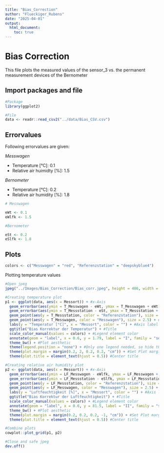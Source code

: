 ```yaml
---
title: "Bias_Correction"
author: "Flueckiger_Rubens"
date: "2025-04-01"
output: 
  html_document:
    toc: true
---
```


# Bias Correction

This file plots the measured values of the sensor_3 vs. the permanent measurement devices of the Bernometer

## Import packages and file

```r
#Package
library(ggplot2)

#File
data <- readr::read_csv2("../data/Bias_CSV.csv")
```

## Errorvalues

Following errorvalues are given:

*Messwagen*

- Temperature [°C]: 0.1
- Relative air huimidty [%]: 1.5

*Bernometer* 

- Temperature [°C]: 0.2
- Relative air humidity [%]: 1.8

```r
# Messwagen

eWt <- 0.1
eWlfk <- 1.5

#Bernometer

eSt <- 0.2
eSlfk <- 1.8
```

## Plots

```r
colors <- c("Messwagen" = "red", "Referenzstation" = "deepskyblue4")
```

Plotting temperature values

```r
#Open jpeg
jpeg("../Images/Bias_Correction/Bias_corr.jpeg", height = 486, width = 1200, res = 108)

#Creating temperature plot
p1 <- ggplot(data, aes(x = Messort)) + #x-Axis
  geom_errorbar(aes(ymin = T_Messwagen - eWt, ymax = T_Messwagen + eWt), width = 0.1) + #Errorbar Messwagen
  geom_errorbar(aes(ymin = T_Messstation - eSt, ymax = T_Messstation + eSt), width = 0.1) + #Errorbar Messstation
  geom_point(aes(y = T_Messstation, color = "Referenzstation"), size = 2.5) + #Points Messstation
  geom_point(aes(y = T_Messwagen, color = "Messwagen"), size = 2.5) + #Points Messwagen
  labs(y = "Temperatur [°C]", x = "Messort", color = "") + #Axis label & Legend
  ggtitle("Bias Korrektur der Temperatur") + #Title
  scale_color_manual(values = colors) + #Legend element color
  annotate(geom = "label", x = 0.6, y = 1.79, label = "I", family = "serif", size = 6) + #Plot number
  theme_bw() + #Plot aesthetic
  theme(legend.position = "none") + #Only one legend needed, so hide this
  theme(plot.margin = margin(0.2, 2, 0.2, 0.2, "cm")) + #Set Plot margins
  theme(plot.title = element_text(hjust = 0.5)) #Center title

#Creating relative air humidity plot
p2 <- ggplot(data, aes(x = Messort)) + #x-Axis
  geom_errorbar(aes(ymin = LF_Messwagen - eWlfk, ymax = LF_Messwagen + eWlfk), width = 0.1) + #Errorbar Messwagen
  geom_errorbar(aes(ymin = LF_Messstation - eSlfk, ymax = LF_Messstation + eSlfk), width = 0.1) + #Errorbar Messstation
  geom_point(aes(y = LF_Messstation, color = "Referenzstation"), size = 2.5) + #Points Messstation
  geom_point(aes(y = LF_Messwagen, color = "Messwagen"), size = 2.5) + #Points Messwagen
  labs(y = "Luftfeuchtigkeit [%]", x = "Messort", color = "") + #Axis label & Legend
  ggtitle("Bias Korrektur der Luftfeuchtigkeit") + #Title
  scale_color_manual(values = colors) + #Legend element color
  annotate(geom = "label", x = 0.6, y = 81.5, label = "II", family = "serif", size = 6) + #Plot number
  theme_bw() + #Plot aesthetic
  theme(plot.margin = margin(0.2, 0.2, 0.2, -1, "cm")) + #Set Plot margins
  theme(plot.title = element_text(hjust = 0.5)) #Center title

#Combine plots
cowplot::plot_grid(p1, p2)

#Close and safe jpeg
dev.off()
```
